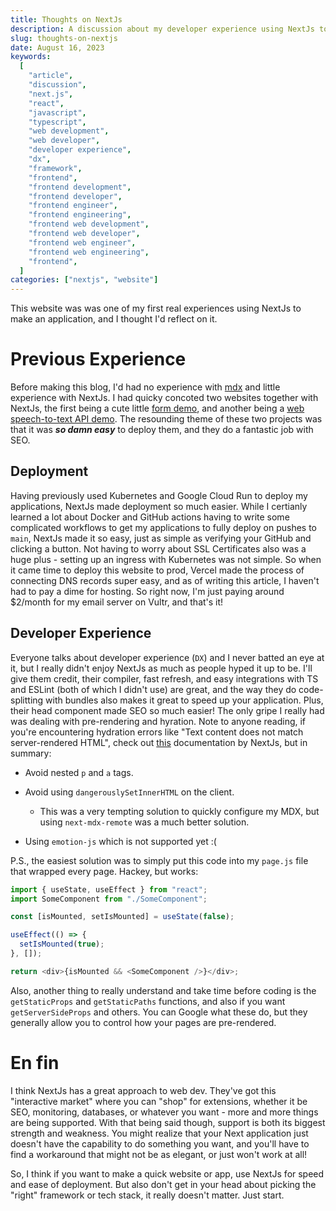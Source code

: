 ```yaml
---
title: Thoughts on NextJs
description: A discussion about my developer experience using NextJs to make this website.
slug: thoughts-on-nextjs
date: August 16, 2023
keywords:
  [
    "article",
    "discussion",
    "next.js",
    "react",
    "javascript",
    "typescript",
    "web development",
    "web developer",
    "developer experience",
    "dx",
    "framework",
    "frontend",
    "frontend development",
    "frontend developer",
    "frontend engineer",
    "frontend engineering",
    "frontend web development",
    "frontend web developer",
    "frontend web engineer",
    "frontend web engineering",
    "frontend",
  ]
categories: ["nextjs", "website"]
---
```


This website was was one of my first real experiences using NextJs to make an application, and I thought I'd reflect on it.

# Previous Experience

Before making this blog, I'd had no experience with [mdx](https://mdxjs.com/) and little experience with NextJs. I had quicky concoted two websites together with NextJs,
the first being a cute little [form demo](https://nextjs-form-ochre.vercel.app/form/Intro), and another being a [web speech-to-text API demo](https://text-to-speech-demo-21c32so4f-charliemeyer2000.vercel.app/).
The resounding theme of these two projects was that it was **_so damn easy_** to deploy them, and they do a fantastic job with SEO.

## Deployment

Having previously used Kubernetes and Google Cloud Run to deploy my applications, NextJs made deployment so much easier. While I certianly learned a lot about Docker
and GitHub actions having to write some complicated workflows to get my applications to fully deploy on pushes to `main`, NextJs made it so easy,
just as simple as verifying your GitHub and clicking a button. Not having to worry about SSL Certificates also was a huge plus - setting up an ingress with Kubernetes
was not simple. So when it came time to deploy this website to prod, Vercel made the process of connecting DNS records super easy, and as of writing this article,
I haven't had to pay a dime for hosting. So right now, I'm just paying around $2/month for my email server on Vultr, and that's it!

## Developer Experience

Everyone talks about developer experience (`DX`) and I never batted an eye at it, but I really didn't enjoy NextJs as much as people hyped it up to be.
I'll give them credit, their compiler, fast refresh, and easy integrations with TS and ESLint (both of which I didn't use) are great, and the way they do code-splitting with bundles
also makes it great to speed up your application. Plus, their head component made SEO so much easier! The only gripe I really had was dealing with pre-rendering and hyration. Note to anyone reading, if you're encountering hydration errors
like "Text content does not match server-rendered HTML", check out [this](https://nextjs.org/docs/messages/react-hydration-error) documentation by NextJs, but in summary:

- Avoid nested `p` and `a` tags.

- Avoid using `dangerouslySetInnerHTML` on the client.
  - This was a very tempting solution to quickly configure my MDX, but using `next-mdx-remote` was a much better solution.

- Using `emotion-js` which is not supported yet :(

P.S., the easiest solution was to simply put this code into my `page.js` file that wrapped every page. Hackey, but works:

```javascript
import { useState, useEffect } from "react";
import SomeComponent from "./SomeComponent";

const [isMounted, setIsMounted] = useState(false);

useEffect(() => {
  setIsMounted(true);
}, []);

return <div>{isMounted && <SomeComponent />}</div>;
```

Also, another thing to really understand and take time before coding is the `getStaticProps` and `getStaticPaths` functions, and
also if you want `getServerSideProps` and others. You can Google what these do, but they generally allow you to control how your pages are pre-rendered.

# En fin

I think NextJs has a great approach to web dev. They've got this "interactive market" where you can "shop" for extensions, whether it be SEO, monitoring, databases, or whatever you want - more and more things are being supported.
With that being said though, support is both its biggest strength and weakness. You might realize that your Next application just doesn't have the capability to do something you want, and you'll have to find a workaround that might not be as elegant, or just won't work at all!

So, I think if you want to make a quick website or app, use NextJs for speed and ease of deployment. But also don't get in your head about picking the "right" framework or tech stack, it really doesn't matter. Just start.
